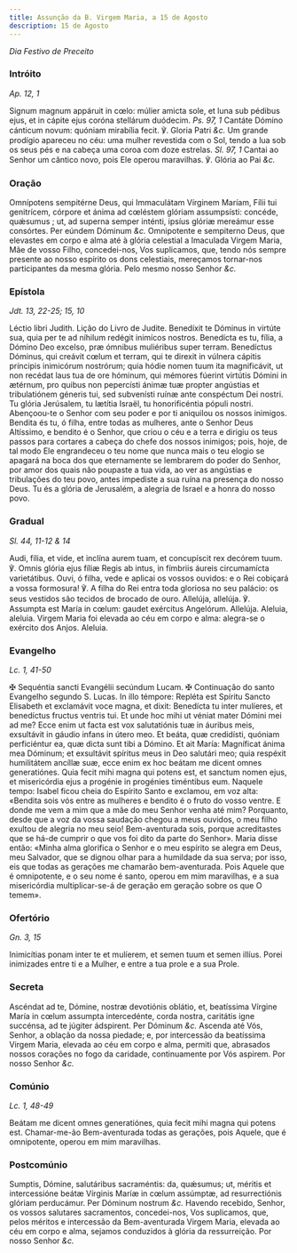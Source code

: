 ```yaml
---
title: Assunção da B. Virgem Maria, a 15 de Agosto
description: 15 de Agosto
---
```


<em>Dia Festivo de Preceito</em>

### Intróito

_Ap. 12, 1_

<div class="grid grid-cols-2 gap-5">
  <span class="text-justify">
    Signum magnum appáruit in cœlo: múlier amicta sole, et luna sub pédibus
    ejus, et in cápite ejus coróna stellárum duódecim. <em>Ps. 97, 1</em>
    Cantáte Dómino cánticum novum: quóniam mirabília fecit. ℣. Gloria Patri
    <em>&c.</em>
  </span>
  <span class="text-justify">
    Um grande prodígio apareceu no céu: uma mulher revestida com o Sol, tendo a
    lua sob os seus pés e na cabeça uma coroa com doze estrelas.
    <em>Sl. 97, 1</em> Cantai ao Senhor um cântico novo, pois Ele operou maravilhas.
    ℣. Glória ao Pai <em>&c.</em>
  </span>
</div>

### Oração

<div class="grid grid-cols-2 gap-5">
  <span class="text-justify">
    Omnípotens sempitérne Deus, qui Immaculátam Vírginem Maríam, Fílii tui
    genitrícem, córpore et ánima ad cœléstem glóriam assumpsísti: concéde,
    quǽsumus ; ut, ad superna semper inténti, ipsíus glóriæ mereámur esse
    consórtes. Per eúndem Dóminum <em>&c.</em>
  </span>
  <span class="text-justify">
    Omnipotente e sempiterno Deus, que elevastes em corpo e alma até à glória
    celestial a Imaculada Virgem Maria, Mãe de vosso Filho, concedei-nos, Vos
    suplicamos, que, tendo nós sempre presente ao nosso espírito os dons
    celestiais, mereçamos tornar-nos participantes da mesma glória. Pelo mesmo
    nosso Senhor <em>&c.</em>
  </span>
</div>

### Epístola

_Jdt. 13, 22-25; 15, 10_

<div class="grid grid-cols-2 gap-5">
  <span class="text-justify">Léctio libri Judith.</span>
  <span class="text-justify">Lição do Livro de Judite.</span>
  <span class="text-justify">
    Benedíxit te Dóminus in virtúte sua, quia per te ad níhilum redégit inimícos
    nostros. Benedícta es tu, fília, a Dómino Deo excelso, præ ómnibus
    muliéribus super terram. Benedíctus Dóminus, qui creávit cœlum et terram,
    qui te direxit in vúlnera cápitis príncipis inimicórum nostrórum; quia hódie
    nomen tuum ita magnificávit, ut non recédat laus tua de ore hóminum, qui
    mémores fúerint virtútis Dómini in ætérnum, pro quibus non pepercísti ánimæ
    tuæ propter angústias et tribulatiónem géneris tui, sed subvenísti ruínæ
    ante conspéctum Dei nostri. Tu glória Jerúsalem, tu lætítia Israël, tu
    honorificéntia pópuli nostri.
  </span>
  <span class="text-justify">
    Abençoou-te o Senhor com seu poder e por ti aniquilou os nossos inimigos.
    Bendita és tu, ó filha, entre todas as mulheres, ante o Senhor Deus
    Altíssimo, e bendito é o Senhor, que criou o céu e a terra e dirigiu os teus
    passos para cortares a cabeça do chefe dos nossos inimigos; pois, hoje, de
    tal modo Ele engrandeceu o teu nome que nunca mais o teu elogio se apagará
    na boca dos que eternamente se lembrarem do poder do Senhor, por amor dos
    quais não poupaste a tua vida, ao ver as angústias e tribulações do teu
    povo, antes impediste a sua ruína na presença do nosso Deus. Tu és a glória
    de Jerusalém, a alegria de Israel e a honra do nosso povo.
  </span>
</div>

### Gradual

_Sl. 44, 11-12 & 14_

<div class="grid grid-cols-2 gap-5">
  <span class="text-justify">
    Audi, fília, et vide, et inclína aurem tuam, et concupíscit rex decórem
    tuum. ℣. Omnis glória ejus fíliæ Regis ab intus, in fímbriis áureis
    circumamícta varietátibus.
  </span>
  <span class="text-justify">
    Ouvi, ó filha, vede e aplicai os vossos ouvidos: e o Rei cobiçará a vossa
    formosura! ℣. A filha do Rei entra toda gloriosa no seu palácio: os seus
    vestidos são tecidos de brocado de ouro.
  </span>
  <span class="text-justify">
    Allelúja, allelúja. ℣. Assumpta est María in cœlum: gaudet exércitus
    Angelórum. Allelúja.
  </span>
  <span class="text-justify">
    Aleluia, aleluia. Virgem Maria foi elevada ao céu em corpo e alma: alegra-se o
    exército dos Anjos. Aleluia.
  </span>
</div>

### Evangelho

_Lc. 1, 41-50_

<div class="grid grid-cols-2 gap-5">
  <span class="text-justify">
    <span class="text-red-500">&#10016;</span> Sequéntia sancti Evangélii
    secúndum Lucam.
  </span>
  <span class="text-justify">
    <span class="text-red-500">&#10016;</span> Continuação do santo Evangelho
    segundo S. Lucas.
  </span>
  <span class="text-justify">
    In illo témpore: Repléta est Spíritu Sancto Elisabeth et exclamávit voce
    magna, et dixit: Benedícta tu inter mulíeres, et benedíctus fructus ventris
    tui. Et unde hoc mihi ut véniat mater Dómini mei ad me? Ecce enim ut facta
    est vox salutatiónis tuæ in áuribus meis, exsultávit in gáudio infans in
    útero meo. Et beáta, quæ credidísti, quóniam perficiéntur ea, quæ dicta sunt
    tibi a Dómino. Et ait María: Magníficat ánima mea Dóminum; et exsultávit
    spíritus meus in Deo salutári meo; quia respéxit humilitátem ancíllæ suæ,
    ecce enim ex hoc beátam me dicent omnes generatiónes. Quia fecit mihi magna
    qui potens est, et sanctum nomen ejus, et misericórdia ejus a progénie in
    progénies timéntibus eum.
  </span>
  <span class="text-justify">
    Naquele tempo: Isabel ficou cheia do Espírito Santo e exclamou, em voz alta:
    «Bendita sois vós entre as mulheres e bendito é o fruto do vosso ventre. E
    donde me vem a mim que a mãe do meu Senhor venha até mim? Porquanto, desde
    que a voz da vossa saudação chegou a meus ouvidos, o meu filho exultou de
    alegria no meu seio! Bem-aventurada sois, porque acreditastes que se há-de
    cumprir o que vos foi dito da parte do Senhor». Maria disse então: «Minha
    alma glorifica o Senhor e o meu espírito se alegra em Deus, meu Salvador,
    que se dignou olhar para a humildade da sua serva; por isso, eis que todas
    as gerações me chamarão bem-aventurada. Pois Aquele que é omnipotente, e o
    seu nome é santo, operou em mim maravilhas, e a sua misericórdia
    multiplicar-se-á de geração em geração sobre os que O temem».
  </span>
</div>

### Ofertório

_Gn. 3, 15_

<div class="grid grid-cols-2 gap-5">
  <span class="text-justify">
    Inimicítias ponam inter te et mulíerem, et semen tuum et semen illíus.
  </span>
  <span class="text-justify">
    Porei inimizades entre ti e a Mulher, e entre a tua prole e a sua Prole.
  </span>
</div>

### Secreta

<div class="grid grid-cols-2 gap-5">
  <span class="text-justify">
    Ascéndat ad te, Dómine, nostræ devotiónis oblátio, et, beatíssima Vírgine
    María in cœlum assumpta intercedénte, corda nostra, caritátis igne succénsa,
    ad te júgiter ádspirent. Per Dóminum <em>&c.</em>
  </span>
  <span class="text-justify">
    Ascenda até Vós, Senhor, a oblação da nossa piedade; e, por intercessão da
    beatíssima Virgem Maria, elevada ao céu em corpo e alma, permiti que,
    abrasados nossos corações no fogo da caridade, continuamente por Vós
    aspirem. Por nosso Senhor <em>&c.</em>
  </span>
</div>

### Comúnio

_Lc. 1, 48-49_

<div class="grid grid-cols-2 gap-5">
  <span class="text-justify">
    Beátam me dicent omnes generatiónes, quia fecit mihi magna qui potens est.
  </span>
  <span class="text-justify">
    Chamar-me-ão Bem-aventurada todas as gerações, pois Aquele, que é
    omnipotente, operou em mim maravilhas.
  </span>
</div>

### Postcomúnio

<div class="grid grid-cols-2 gap-5">
  <span class="text-justify">
    Sumptis, Dómine, salutáribus sacraméntis: da, quǽsumus; ut, méritis et
    intercessióne beátæ Vírginis Maríæ in cœlum assúmptæ, ad resurrectiónis
    glóriam perducámur. Per Dóminum nostrum <em>&c.</em>
  </span>
  <span class="text-justify">
    Havendo recebido, Senhor, os vossos salutares sacramentos, concedei-nos, Vos
    suplicamos, que, pelos méritos e intercessão da Bem-aventurada Virgem Maria,
    elevada ao céu em corpo e alma, sejamos conduzidos à glória da ressurreição.
    Por nosso Senhor <em>&c.</em>
  </span>
</div>
